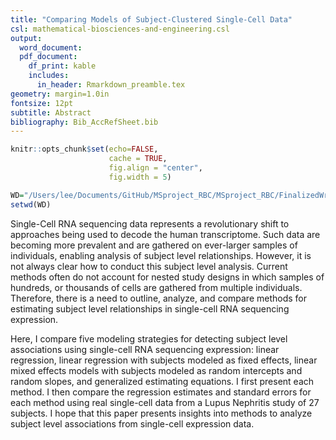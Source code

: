 ```yaml
---
title: "Comparing Models of Subject-Clustered Single-Cell Data"
csl: mathematical-biosciences-and-engineering.csl
output:
  word_document: 
  pdf_document: 
    df_print: kable
    includes:
      in_header: Rmarkdown_preamble.tex
geometry: margin=1.0in
fontsize: 12pt
subtitle: Abstract
bibliography: Bib_AccRefSheet.bib
---
```



<!------------------------------------------------------------------------------>
<!--  ####  KNITR Setup & Script Information   #### -->
<!------------------------------------------------------------------------------>

<!--  ####  KNITR Specs   #### -->
```r
knitr::opts_chunk$set(echo=FALSE, 
                      cache = TRUE, 
                      fig.align = "center",
                      fig.width = 5)
```


<!-- ####	 Set Working Directory	 ####   -->
```r
WD="/Users/lee/Documents/GitHub/MSproject_RBC/MSproject_RBC/FinalizedWriteUps/vFINAL/1 Abstract"
setwd(WD)
```
<!------------------------------------------------------------------------------>


<!------------------------------------------------------------------------------>

Single-Cell RNA sequencing data represents a revolutionary shift to approaches being used to decode the human transcriptome. Such data are becoming more prevalent and are gathered on ever-larger samples of individuals, enabling analysis of subject level relationships.  However, it is not always clear how to conduct this subject level analysis.  Current methods often do not account for nested study designs in which samples of hundreds, or thousands of cells are gathered from multiple individuals.  Therefore, there is a need to outline, analyze, and compare methods for estimating subject level relationships in single-cell RNA sequencing expression.  

Here, I compare five modeling strategies for detecting subject level associations using single-cell RNA sequencing expression: linear regression, linear regression with subjects modeled as fixed effects, linear mixed effects models with subjects modeled as random intercepts and random slopes, and generalized estimating equations.  I first present each method.  I then compare the regression estimates and standard errors for each method using real single-cell data from a Lupus Nephritis study of 27 subjects.  I hope that this paper presents insights into methods to analyze subject level associations from single-cell expression data.
<!------------------------------------------------------------------------------>


\bibliography{Bib_AccRefSheet}


